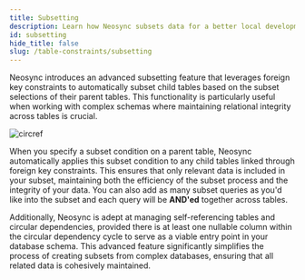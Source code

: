 ```yaml
---
title: Subsetting
description: Learn how Neosync subsets data for a better local development experience
id: subsetting
hide_title: false
slug: /table-constraints/subsetting
---
```


Neosync introduces an advanced subsetting feature that leverages foreign key constraints to automatically subset child tables based on the subset selections of their parent tables. This functionality is particularly useful when working with complex schemas where maintaining relational integrity across tables is crucial.

![circref](/img/subsetimg.png)

When you specify a subset condition on a parent table, Neosync automatically applies this subset condition to any child tables linked through foreign key constraints. This ensures that only relevant data is included in your subset, maintaining both the efficiency of the subset process and the integrity of your data. You can also add as many subset queries as you'd like into the subset and each query will be **AND'ed** together across tables.

Additionally, Neosync is adept at managing self-referencing tables and circular dependencies, provided there is at least one nullable column within the circular dependency cycle to serve as a viable entry point in your database schema.
This advanced feature significantly simplifies the process of creating subsets from complex databases, ensuring that all related data is cohesively maintained.
